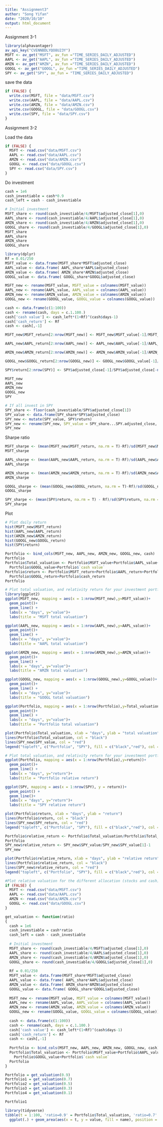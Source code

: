 ```yaml
---
title: "Assignment3"
author: "Song Yifan"
date: "2020/10/10"
output: html_document
---
```

Assignment 3-1
```r
library(alphavantager)
av_api_key("CVENNBDLYQO8U23Y")
MSFT <- av_get("MSFT", av_fun ="TIME_SERIES_DAILY_ADJUSTED")
AAPL <- av_get("AAPL", av_fun ="TIME_SERIES_DAILY_ADJUSTED")
AMZN <- av_get("AMZN", av_fun ="TIME_SERIES_DAILY_ADJUSTED")
GOOGL <- av_get("GOOGL", av_fun ="TIME_SERIES_DAILY_ADJUSTED")
SPY <- av_get("SPY", av_fun = "TIME_SERIES_DAILY_ADJUSTED")

```


save the data
```r
if (FALSE) {
  write.csv(MSFT, file = "data/MSFT.csv")
  write.csv(AAPL, file = "data/AAPL.csv")
  write.csv(AMZN, file = "data/AMZN.csv")
  write.csv(GOOGL, file = "data/GOOGL.csv")
  write.csv(SPY, file = "data/SPY.csv")
}
```

Assignment 3-2

Load the data
```r
if (FALSE) {
  MSFT <- read.csv("data/MSFT.csv")
  AAPL <- read.csv("data/AAPL.csv")
  AMZN <- read.csv("data/AMZN.csv")
  GOOGL <- read.csv("data/GOOGL.csv")
  SPY <- read.csv("data/SPY.csv")
}
```

Do investment
```r
cash = 1e6
cash_investiable = cash*0.9
cash_left = cash - cash_investiable

# Initial investment
MSFT_share <- round(cash_investiable/4/MSFT$adjusted_close[1],0)
AAPL_share <- round(cash_investiable/4/AAPL$adjusted_close[1],0)
AMZN_share <- round(cash_investiable/4/AMZN$adjusted_close[1],0)
GOOGL_share <- round(cash_investiable/4/GOOGL$adjusted_close[1],0)
MSFT_share
AAPL_share
AMZN_share
GOOGL_share
```


```r
library(dplyr)
Rf = 0.01/250
MSFT_value <- data.frame(MSFT_share*MSFT$adjusted_close)
AAPL_value <- data.frame( AAPL_share*AAPL$adjusted_close)
AMZN_value <- data.frame( AMZN_share*AMZN$adjusted_close)
GOOGL_value <- data.frame( GOOGL_share*GOOGL$adjusted_close)

MSFT_new <- rename(MSFT_value, MSFT_value = colnames(MSFT_value))
AAPL_new <- rename(AAPL_value, AAPL_value = colnames(AAPL_value))
AMZN_new <- rename(AMZN_value, AMZN_value = colnames(AMZN_value))
GOOGL_new <- rename(GOOGL_value, GOOGL_value = colnames(GOOGL_value))

cash <- data.frame(c(1:100))
cash <- rename(cash, days = c.1.100.)
cash['cash value'] <- cash_left*(1+Rf)^(cash$days-1)
cash['cash_return'] <- Rf
cash <- cash[,-1]
```


```r
MSFT_new$MSFT_return[2:nrow(MSFT_new)] <- MSFT_new$MSFT_value[-1]/MSFT_new$MSFT_value[-nrow(MSFT_new)]-1

AAPL_new$AAPL_return[2:nrow(AAPL_new)] <- AAPL_new$AAPL_value[-1]/AAPL_new$AAPL_value[-nrow(AAPL_new)]-1

AMZN_new$AMZN_return[2:nrow(AMZN_new)] <- AMZN_new$AMZN_value[-1]/AMZN_new$AMZN_value[-nrow(AMZN_new)]-1

GOOGL_new$GOOGL_return[2:nrow(GOOGL_new)] <- GOOGL_new$GOOGL_value[-1]/GOOGL_new$GOOGL_value[-nrow(GOOGL_new)]-1

SPY$return[2:nrow(SPY)] <- SPY$adjusted_close[-1]/SPY$adjusted_close[-nrow(SPY)]-1

MSFT_new
AAPL_new
AMZN_new
GOOGL_new
SPY
```

```r
# If all invest in SPY
SPY_share <- floor(cash_investiable/SPY$adjusted_close[1])
SPY_value <- data.frame(SPY_share*SPY$adjusted_close)
SPY_new <- mutate(SPY_value, SPY$return)
SPY_new <- rename(SPY_new, SPY_value = SPY_share...SPY.adjusted_close, SPY_return = `SPY$return`)
SPY_new
```



Sharpe ratio
```r
MSFT_sharpe <- (mean(MSFT_new$MSFT_return, na.rm = T)-Rf)/sd(MSFT_new$MSFT_return, na.rm = T)
MSFT_sharpe

AAPL_sharpe <- (mean(AAPL_new$AAPL_return, na.rm = T)-Rf)/sd(AAPL_new$AAPL_return, na.rm = T)
AAPL_sharpe

AMZN_sharpe <- (mean(AMZN_new$AMZN_return, na.rm = T)-Rf)/sd(AMZN_new$AMZN_return, na.rm = T)
AMZN_sharpe

GOOGL_sharpe <- (mean(GOOGL_new$GOOGL_return, na.rm = T)-Rf)/sd(GOOGL_new$GOOGL_return, na.rm = T)
GOOGL_sharpe

SPY_sharpe <- (mean(SPY$return, na.rm = T) - Rf)/sd(SPY$return, na.rm = T)
SPY_sharpe

```
Plot
```r
# Plot daily return
hist(MSFT_new$MSFT_return)
hist(AAPL_new$AAPL_return)
hist(AMZN_new$AMZN_return)
hist(GOOGL_new$GOOGL_return)
hist(SPY$return)
```
```r
Portfolio <- bind_cols(MSFT_new, AAPL_new, AMZN_new, GOOGL_new, cash)
Portfolio
Portfolio$Total_valuation <- Portfolio$MSFT_value+Portfolio$AAPL_value+Portfolio$AMZN_value+
  Portfolio$GOOGL_value+Portfolio$`cash value`
Portfolio$return <- Portfolio$MSFT_return+Portfolio$AAPL_return+Portfolio$AMZN_return+
  Portfolio$GOOGL_return+Portfolio$cash_return
Portfolio
```



```r
# Plot total valuation, and relativity return for your investment portfolio and S&P.
library(ggplot2)
ggplot(MSFT_new, mapping = aes(x = 1:nrow(MSFT_new),y=MSFT_value))+
  geom_point()+
  geom_line() +
  labs(x = "days", y="value")+
  labs(title = "MSFT total valuation")

ggplot(AAPL_new, mapping = aes(x = 1:nrow(AAPL_new),y=AAPL_value))+
  geom_point()+
  geom_line() +
  labs(x = "days", y="value")+
  labs(title = "AAPL total valuation")

ggplot(AMZN_new, mapping = aes(x = 1:nrow(AMZN_new),y=AMZN_value))+
  geom_point()+
  geom_line() +
  labs(x = "days", y="value")+
  labs(title = "AMZN total valuation")

ggplot(GOOGL_new, mapping = aes(x = 1:nrow(GOOGL_new),y=GOOGL_value))+
  geom_point()+
  geom_line() +
  labs(x = "days", y="value")+
  labs(title = "GOOGL total valuation")

ggplot(Portfolio, mapping = aes(x = 1:nrow(Portfolio),y=Total_valuation))+
  geom_point()+
  geom_line() +
  labs(x = "days", y="value")+
  labs(title = "Portfolio total valuation")


```
```r
plot(Portfolio$Total_valuation, xlab = "days", ylab = "total valuation", ylim = c(0.9e6,1.4e6))
lines(Portfolio$Total_valuation, col = "black")
lines(SPY_new$SPY_value, col = "red")
legend("topleft", c("Portfolio", "SPY"), fill = c("black","red"), col = c("black","red"))
```



```r
# Plot total valuation, and relativity return for your investment portfolio and S&P.
ggplot(Portfolio, mapping = aes(x = 1:nrow(Portfolio),y=return))+
  geom_point()+
  geom_line() +
  labs(x = "days", y="return")+
  labs(title = "Portfolio relative return")

ggplot(SPY, mapping = aes(x = 1:nrow(SPY), y = return))+
  geom_point() +
  geom_line()+
  labs(x = "days", y="return")+
  labs(title = "SPY relative return")

```

```r
plot(Portfolio$return, xlab = "days", ylab = "return")
lines(Portfolio$return, col = "black")
lines(SPY_new$SPY_return, col = "red")
legend("topleft", c("Portfolio", "SPY"), fill = c("black","red"), col = c("black","red"))
```
```r
Portfolio$relative_return <- Portfolio$Total_valuation/Portfolio$Total_valuation[1]-1
Portfolio
SPY_new$relative_return <- SPY_new$SPY_value/SPY_new$SPY_value[1]-1
SPY_new
```
```r
plot(Portfolio$relative_return, xlab = "days", ylab = "relative return")
lines(Portfolio$relative_return, col = "black")
lines(SPY_new$relative_return, col = "red")
legend("topleft", c("Portfolio", "SPY"), fill = c("black","red"), col = c("black","red"))
```

```r
#Plot relative valuation for the different allocation (stocks and cash) (Hint: bar chart)
if (FALSE) {
  MSFT <- read.csv("data/MSFT.csv")
  AAPL <- read.csv("data/AAPL.csv")
  AMZN <- read.csv("data/AMZN.csv")
  GOOGL <- read.csv("data/GOOGL.csv")
}

get_valuation <- function(ratio)
{
  cash = 1e6
  cash_investiable = cash*ratio
  cash_left = cash - cash_investiable
  
  # Initial investment
  MSFT_share <- round(cash_investiable/4/MSFT$adjusted_close[1],0)
  AAPL_share <- round(cash_investiable/4/AAPL$adjusted_close[1],0)
  AMZN_share <- round(cash_investiable/4/AMZN$adjusted_close[1],0)
  GOOGL_share <- round(cash_investiable/4/GOOGL$adjusted_close[1],0)
  
  Rf = 0.01/250
  MSFT_value <- data.frame(MSFT_share*MSFT$adjusted_close)
  AAPL_value <- data.frame( AAPL_share*AAPL$adjusted_close)
  AMZN_value <- data.frame( AMZN_share*AMZN$adjusted_close)
  GOOGL_value <- data.frame( GOOGL_share*GOOGL$adjusted_close)
  
  MSFT_new <- rename(MSFT_value, MSFT_value = colnames(MSFT_value))
  AAPL_new <- rename(AAPL_value, AAPL_value = colnames(AAPL_value))
  AMZN_new <- rename(AMZN_value, AMZN_value = colnames(AMZN_value))
  GOOGL_new <- rename(GOOGL_value, GOOGL_value = colnames(GOOGL_value))
  
  cash <- data.frame(c(1:100))
  cash <- rename(cash, days = c.1.100.)
  cash['cash value'] <- cash_left*(1+Rf)^(cash$days-1)
  cash['cash_return'] <- Rf
  cash <- cash[,-1]
  
  Portfolio <- bind_cols(MSFT_new, AAPL_new, AMZN_new, GOOGL_new, cash)
  Portfolio$Total_valuation <- Portfolio$MSFT_value+Portfolio$AAPL_value+Portfolio$AMZN_value+
    Portfolio$GOOGL_value+Portfolio$`cash value`
  Portfolio
}
```


```r
Portfolio = get_valuation(0.9)
Portfolio1 = get_valuation(0.7)
Portfolio2 = get_valuation(0.5)
Portfolio3 = get_valuation(0.3)
Portfolio4 = get_valuation(0.1)

Portfolio1
```



```r
library(tidyverse)
tibble(t = 1:100, 'ratio=0.9' = Portfolio$Total_valuation, 'ratio=0.7' = Portfolio1$Total_valuation, 'ratio=0.5' = Portfolio2$Total_valuation, 'ratio=0.3' = Portfolio3$Total_valuation, 'ratio=0.1' = Portfolio4$Total_valuation) %>% pivot_longer(cols = 'ratio=0.9':'ratio=0.1') %>%
  ggplot(.) + geom_area(aes(x = t, y = value, fill = name), position = 'fill')
```


